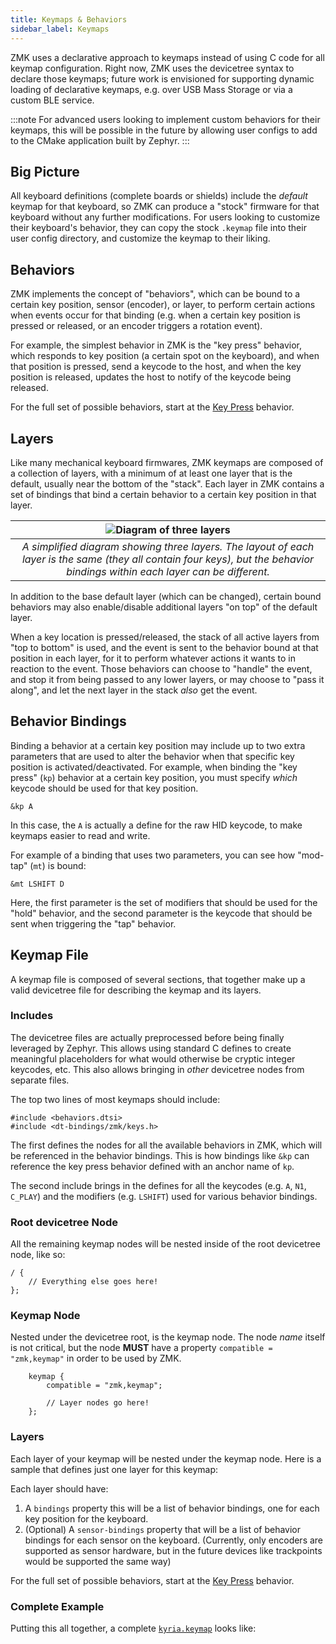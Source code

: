 ```yaml
---
title: Keymaps & Behaviors
sidebar_label: Keymaps
---
```



ZMK uses a declarative approach to keymaps instead of using C code for all keymap configuration.
Right now, ZMK uses the devicetree syntax to declare those keymaps; future work is envisioned for
supporting dynamic loading of declarative keymaps, e.g. over USB Mass Storage or via a custom BLE
service.

:::note
For advanced users looking to implement custom behaviors for their keymaps, this will be possible
in the future by allowing user configs to add to the CMake application built by Zephyr.
:::

## Big Picture

All keyboard definitions (complete boards or shields) include the _default_ keymap for that keyboard,
so ZMK can produce a "stock" firmware for that keyboard without any further modifications. For users
looking to customize their keyboard's behavior, they can copy the stock `.keymap` file into their
user config directory, and customize the keymap to their liking.

## Behaviors

ZMK implements the concept of "behaviors", which can be bound to a certain key position, sensor (encoder),
or layer, to perform certain actions when events occur for that binding (e.g. when a certain key position
is pressed or released, or an encoder triggers a rotation event).

For example, the simplest behavior in ZMK is the "key press" behavior, which responds to key position
(a certain spot on the keyboard), and when that position is pressed, send a keycode to the host, and
when the key position is released, updates the host to notify of the keycode being released.

For the full set of possible behaviors, start at the [Key Press](../behaviors/key-press.md) behavior.

## Layers

Like many mechanical keyboard firmwares, ZMK keymaps are composed of a collection of layers, with a
minimum of at least one layer that is the default, usually near the bottom of the "stack". Each layer
in ZMK contains a set of bindings that bind a certain behavior to a certain key position in that layer.

|                                                   ![Diagram of three layers](../assets/features/keymaps/layer-diagram.png)                                                    |
| :---------------------------------------------------------------------------------------------------------------------------------------------------------------------------: |
| _A simplified diagram showing three layers. The layout of each layer is the same (they all contain four keys), but the behavior bindings within each layer can be different._ |

In addition to the base default layer (which can be changed), certain bound behaviors may also
enable/disable additional layers "on top" of the default layer.

When a key location is pressed/released, the stack of all active layers from "top to bottom" is used,
and the event is sent to the behavior bound at that position in each layer, for it to perform whatever
actions it wants to in reaction to the event. Those behaviors can choose to "handle" the event, and stop
it from being passed to any lower layers, or may choose to "pass it along", and let the next layer
in the stack _also_ get the event.

## Behavior Bindings

Binding a behavior at a certain key position may include up to two extra parameters that are used to
alter the behavior when that specific key position is activated/deactivated. For example, when binding
the "key press" (`kp`) behavior at a certain key position, you must specify _which_ keycode should
be used for that key position.

```dts
&kp A
```

In this case, the `A` is actually a define for the raw HID keycode, to make keymaps easier to read and write.

For example of a binding that uses two parameters, you can see how "mod-tap" (`mt`) is bound:

```dts
&mt LSHIFT D
```

Here, the first parameter is the set of modifiers that should be used for the "hold" behavior, and the second
parameter is the keycode that should be sent when triggering the "tap" behavior.

## Keymap File

A keymap file is composed of several sections, that together make up a valid devicetree file for describing the keymap and its layers.

### Includes

The devicetree files are actually preprocessed before being finally leveraged by Zephyr. This allows using standard C defines to create meaningful placeholders
for what would otherwise be cryptic integer keycodes, etc. This also allows bringing in _other_ devicetree nodes from separate files.

The top two lines of most keymaps should include:

```dts
#include <behaviors.dtsi>
#include <dt-bindings/zmk/keys.h>
```

The first defines the nodes for all the available behaviors in ZMK, which will be referenced in the behavior bindings. This is how bindings like `&kp` can reference the key press behavior defined with an anchor name of `kp`.

The second include brings in the defines for all the keycodes (e.g. `A`, `N1`, `C_PLAY`) and the modifiers (e.g. `LSHIFT`) used for various behavior bindings.

### Root devicetree Node

All the remaining keymap nodes will be nested inside of the root devicetree node, like so:

```dts
/ {
    // Everything else goes here!
};
```

### Keymap Node

Nested under the devicetree root, is the keymap node. The node _name_ itself is not critical, but the node **MUST** have a property
`compatible = "zmk,keymap"` in order to be used by ZMK.

```dts
    keymap {
        compatible = "zmk,keymap";

        // Layer nodes go here!
    };
```

### Layers

Each layer of your keymap will be nested under the keymap node. Here is a sample
that defines just one layer for this keymap:

<KeymapExample />

Each layer should have:

1. A `bindings` property this will be a list of behavior bindings, one for each key position for the keyboard.
1. (Optional) A `sensor-bindings` property that will be a list of behavior bindings for each sensor on the keyboard. (Currently, only encoders are supported as sensor hardware, but in the future devices like trackpoints would be supported the same way)

For the full set of possible behaviors, start at the [Key Press](../behaviors/key-press.md) behavior.

### Complete Example

Putting this all together, a complete [`kyria.keymap`](https://github.com/zmkfirmware/zmk/blob/main/app/boards/shields/kyria/kyria.keymap) looks like:

<KeymapExampleFile />

